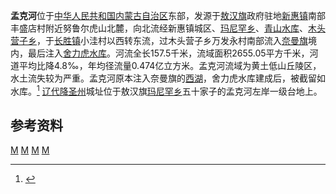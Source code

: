 '''孟克河'''位于[[中华人民共和国|中华人民共和国]][[内蒙古自治区|内蒙古自治区]]东部，发源于[[敖汉旗|敖汉旗]]政府驻地[[新惠镇|新惠镇]]南部丰盛店村附近努鲁尔虎山北麓，向北流经新惠镇城区、[[玛尼罕乡|玛尼罕乡]]、[[青山水库_(敖汉旗)|青山水库]]、[[木头营子乡|木头营子乡]]，于[[长胜镇_(敖汉旗)|长胜镇]]小洼村以西转东流，过木头营子乡万发永村南部流入[[奈曼旗|奈曼旗]]境内，最后注入[[舍力虎水库|舍力虎水库]]。河流全长157.5千米，流域面积2655.05平方千米，河道平均比降4.8‰，年均径流量0.474亿立方米。孟克河流域为黄土低山丘陵区，水土流失较为严重。孟克河原本注入奈曼旗的[[西湖_(奈曼旗)|西湖]]，舍力虎水库建成后，被截留如水库。<ref name="中国河湖大典">{{cite book zh |author=《[[中国河湖大典|中国河湖大典]]》编纂委员会 |title=《中国河湖大典·黑龙江、辽河卷》 |format=M |edition=1 |location=北京 |publisher=中国水利水电出版社 |date=2014年4月 |pages=239页 |id= ISBN 978-7-5170-1950-3}}</ref>
{{Fact|“孟克”在蒙语中的意思是“银”、“永久”。|time=2009-05-24T12:59:05+00:00}}<!-- 本模板調用由 {{subst:Fact/auto|“孟克”在蒙语中的意思是“银”、“永久”。}} 自動產生 -->[[辽代|辽代]][[降圣州|降圣州]]城址位于敖汉旗[[玛尼罕乡|玛尼罕乡]]五十家子的孟克河左岸一级台地上。
==参考资料==
{{reflist}}

{{China-river-stub}}
[[Category:内蒙古河流|M]]
[[Category:赤峰地理|M]]
[[Category:通辽地理|M]]
[[Category:辽河水系|M]]